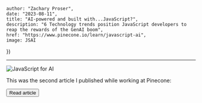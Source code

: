 

    author: "Zachary Proser", 
    date: "2023-08-11",
    title: "AI-powered and built with...JavaScript?", 
    description: "6 Technology trends position JavaScript developers to reap the rewards of the GenAI boom",
    href: "https://www.pinecone.io/learn/javascript-ai",
    image: JSAI
})


--- 

<Image src={metadata.image} alt="JavaScript for AI"/>

This was the second article I published while working at Pinecone: 

<Button href={metadata.href}>Read article</Button>


